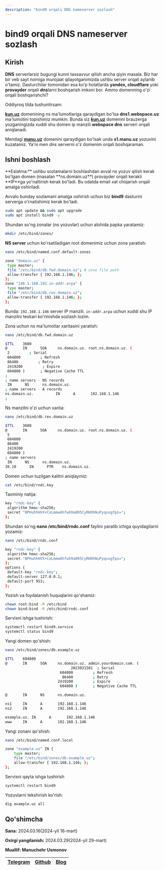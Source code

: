 ```yaml
---
description: "bind9 orqali DNS nameserver sozlash"
---
```



# bind9 orqali DNS nameserver sozlash

## Kirish
**DNS** serverlarsiz bugungi kunni tassavvur qilish ancha qiyin masala. Biz har bir veb sayt nomiga murojaat qilayotganimizda ushbu server orqali aylanib o'tamiz. Dasturchilar tomonidan esa ko'p holatlarda **yandex, cloudflare** yoki **provayder** orqali **dns**larni boshqarish imkoni bor. Ammo domenning o'zi orqali boshqarishchi?

Oddiyroq tilda tushuntirsam:

**[kun.uz](https://kun.uz/en)** domenining ns ma'lumotlariga qaraydigan bo'lsa **dns1.webspace.uz** ma'lumotini topishimiz mumkin. Bunda siz **[kun.uz](https://kun.uz/en)** domenini brauzerga yozganingizda xuddi shu domen ip manzili **webspace dns** serveri orqali aniqlanadi.

Mendagi **[manu.uz](https://manu.uz/)** domenini qaraydigan bo'lsak unda **s1.manu.uz** yozuvini kuzatamiz. Ya'ni men dns serverni o'z domenim orqali boshqaraman.

## Ishni boshlash

<Callout type="info" emoji="">
**Eslatma:** ushbu sozlamalarni boshlashdan avval ns yozuv qilish kerak bo'lgan domen (masalan **ns.domain.uz**) provayder orqali kerakli **IP**ga yo'naltirish kerak bo'ladi. Bu odatda email xat chiqarish orqali amalga oshiriladi.
</Callout>

Avvalo bunday sozlamani amalga oshirish uchun biz **bind9** dasturini serverga o'rnatishimiz kerak bo'ladi.

```bash
sudo apt update && sudo apt upgrade
sudo apt install bind9 -y
```
Shundan so'ng zonalar (ns yozuvlar) uchun alohida papka yaratamiz:

```bash
mkdir /etc/bind/zones/
```

**NS server** uchun ko'rsatiladigan root domenimiz uchun zona yaratish:

```bash
nano /etc/bind/named.conf.default-zones
```

```bash filename="/etc/bind/named.conf.default-zones"
zone "domain.uz" {
 type master;
 file "/etc/bind/db.fwd.domain.uz"; # zone file path
 allow-transfer { 192.168.1.146; };
};
zone "146.1.168.192.in-addr.arpa" {
 type master;
 file "/etc/bind/db.rev.domain.uz";
 allow-transfer { 192.168.1.146; }; 
};
```

Bunda: `192.168.1.146` server IP manzili. `in-addr.arpa` uchun xuddi shu IP manzilni teskari ko'rinishda sozlash lozim.

Zona uchun ns ma'lumotlar xaritasini yaratish:

```bash
nano /etc/bind/db.fwd.domain.uz
```
```bash filename="/etc/bind/db.fwd.domain.uz"
$TTL    3600
@       IN      SOA     ns.domain.uz. root.ns.domain.uz. (
 2         ; Serial
 604800         ; Refresh
 86400         ; Retry
 2419200         ; Expire
 604800 )       ; Negative Cache TTL
;
; name servers - NS records
 IN      NS      ns.domain.uz.
; name servers - A records
ns.domain.uz.          IN      A       192.168.1.146
;
```

Ns manzilni o'zi uchun xarita:

```bash
nano /etc/bind/db.rev.domain.uz
```

```bash filename="/etc/bind/db.rev.domain.uz"
$TTL    3600
@       IN      SOA     ns.domain.uz. root.ns.domain.uz. (
 5
 604800
 86400
 2419200
 604800 )
; name servers
 IN      NS      ns.domain.uz.
30.10      IN      PTR    ns.domain.uz.
```

Domen uchun tuzilgan kalitni aniqlaymiz:

```bash
cat /etc/bind/rndc.key
```

Taxminiy natija:

```bash
key "rndc-key" {
 algorithm hmac-sha256;
 secret "BPHuhhHVX+CoLmmw6hfwh9a0R5CyRHOhNuPyqvogfps=";
};
```

Shundan so'ng **nano /etc/bind/rndc.conf** faylini yaratib ichiga quyidagilarni yozamiz:

```bash
nano /etc/bind/rndc.conf
```

```bash filename="/etc/bind/rndc.conf"
key "rndc-key" {
 algorithm hmac-sha256;
 secret "BPHuhhHVX+CoLmmw6hfwh9a0R5CyRHOhNuPyqvogfps=";
};
options {
 default-key "rndc-key";
 default-server 127.0.0.1;
 default-port 953;
};
```

Yozish va foydalanish huquqlarini qo'shamiz:

```bash
chown root:bind -R /etc/bind
chown bind:bind -R /etc/bind/rndc.conf
```

Servisni ishga tushirish:

```bash
systemctl restart bind9.service
systemctl status bind9
```

Yangi domen qo'shish:

```bash
nano /etc/bind/zones/db.example.uz
```

```bash filename="/etc/bind/zones/db.example.uz"
$TTL    604800
@       IN      SOA     ns.domain.uz. admin.yourdomain.com. (
                              2023031501  ; Serial
                         604800         ; Refresh
                          86400         ; Retry
                        2419200         ; Expire
                         604800 )       ; Negative Cache TTL

@       IN      NS      ns.domain.uz.

ns1     IN      A       192.168.1.146
ns2     IN      A       192.168.1.146

example.uz. IN      A       192.168.1.146
www     IN      A       192.168.1.146
```
Yangi zonani qo'shish:

```bash
nano /etc/bind/named.conf.local
```

```bash filename="/etc/bind/named.conf.local"
zone "example.uz" IN {
    type master;
    file "/etc/bind/zones/db.example.uz";
    allow-transfer { 192.168.1.146; };
};
```

Servisni qayta ishga tushirish

```bash
systemctl restart bind9
```

Yozuvlarni tekshirish ko'rish:

```bash
dig example.uz all
```

## Qo'shimcha

<Callout type="info" emoji="">

**Sana:** 2024.03.16(2024-yil 16-mart)

**Oxirgi yangilanish:** 2024.03.29(2024-yil 29-mart)

**Muallif: Manuchehr Usmonov**

| [Telegram](https://t.me/yetimdasturchi) | [Github](https://github.com/yetimdasturchi) | [Blog](https://diary.manu.uz/) |
| - | - | - |

</Callout>